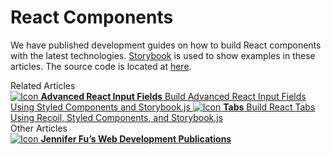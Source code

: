 
<Meta title="Introduction" />

<style>{`
  .subheading {
    --mediumdark: '#999999';
    font-weight: 900;
    font-size: 13px;
    color: #999;
    letter-spacing: 6px;
    line-height: 24px;
    text-transform: uppercase;
    margin-bottom: 12px;
    margin-top: 40px;
  }

  .link-list {
    display: grid;
    grid-template-columns: 1fr;
    row-gap: 10px;
  }

  @media (min-width: 620px) {
    .link-list {
      row-gap: 20px;
      column-gap: 20px;
      grid-template-columns: 1fr 1fr;
    }
  }

  @media all and (-ms-high-contrast:none) {
  .link-list {
      display: -ms-grid;
      -ms-grid-columns: 1fr 1fr;
    }
  }

  .link-item {
    display: block;
    padding: 20px 30px 20px 15px;
    border: 1px solid #00000010;
    border-radius: 5px;
    transition: background 150ms ease-out, border 150ms ease-out, transform 150ms ease-out;
    color: #333333;
    display: flex;
    align-items: flex-start;
  }

  .link-item:hover {
    border-color: #1EA7FD50;
    transform: translate3d(0, -3px, 0);
    box-shadow: rgba(0, 0, 0, 0.08) 0 3px 10px 0;
  }

  .link-item:active {
    border-color: #1EA7FD;
    transform: translate3d(0, 0, 0);
  }

  .link-item strong {
    font-weight: 700;
    display: block;
    margin-bottom: 2px;
  }
  
  .link-item img {
    height: 40px;
    width: 40px;
    margin-right: 15px;
    flex: none;
  }

  .link-item span {
    font-size: 14px;
    line-height: 20px;
  }

  .tip {
    display: inline-block;
    border-radius: 1em;
    font-size: 11px;
    line-height: 12px;
    font-weight: 700;
    background: #E7FDD8;
    color: #66BF3C;
    padding: 4px 12px;
    margin-right: 10px;
    vertical-align: top;
  }

  .tip-wrapper {
    font-size: 13px;
    line-height: 20px;
    margin-top: 40px;
    margin-bottom: 40px;
  }

  .tip-wrapper code {
    font-size: 12px;
    display: inline-block;
  }
`}</style>

# React Components

We have published development guides on how to build React components with the latest technologies.
[Storybook](https://storybook.js.org/) is used to show examples in these articles. The source code is located at [here](https://github.com/JenniferFuBook/react-components).

<div className="subheading">Related Articles</div>

<div className="link-list">
  <a
    className="link-item"
    href="https://medium.com/better-programming/build-advanced-react-input-fields-using-styled-components-and-storybook-js-a231b9b2438#e765-bf98276875df"
    target="_blank"
  >
    <img src={StackAlt} alt="Icon" />
    <span>
      <strong>Advanced React Input Fields</strong>
      Build Advanced React Input Fields Using Styled Components and Storybook.js
    </span>
  </a>
  <a
    className="link-item"
    href="https://medium.com/better-programming/build-react-tabs-using-recoil-styled-components-and-storybook-js-4ad534cef007"
    target="_blank"
  >
    <img src={StackAlt} alt="Icon" />
    <span>
      <strong>Tabs</strong>
      Build React Tabs Using Recoil, Styled Components, and Storybook.js
    </span>
  </a>
</div>

<div className="subheading">Other Articles</div>
<div className="link-list">
  <a
    className="link-item"
    href="https://jenniferfubook.medium.com/jennifer-fus-web-development-publications-1a887e4454af"
    target="_blank"
  >
    <img src={Colors} alt="Icon" />
    <span>
      <strong>Jennifer Fu’s Web Development Publications</strong>
    </span>
  </a>
</div>
